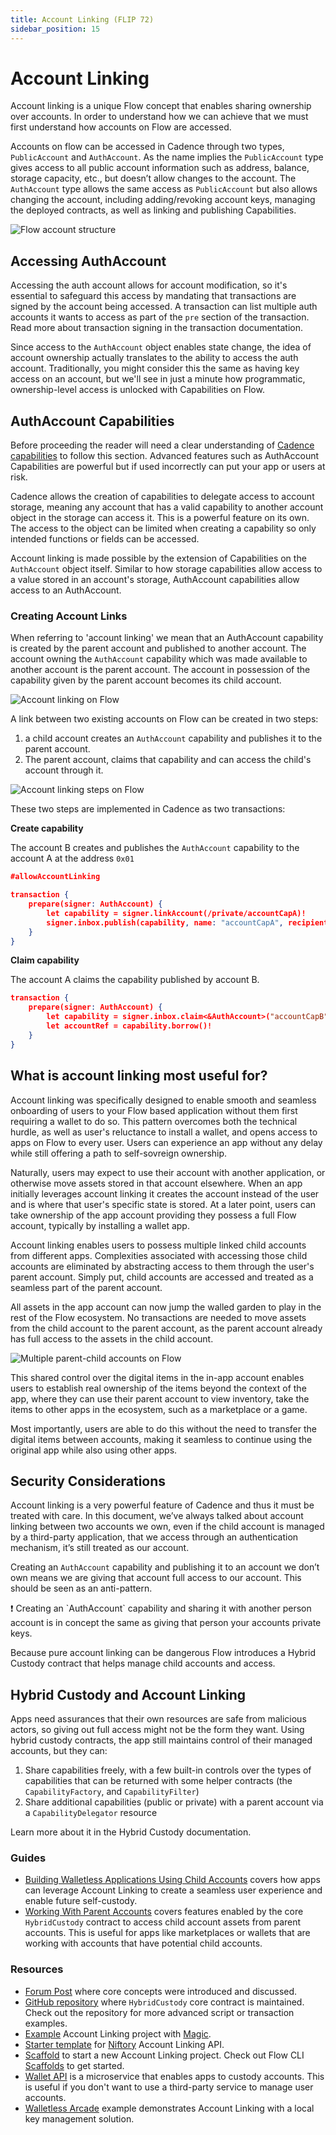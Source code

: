 ```yaml
---
title: Account Linking (FLIP 72)
sidebar_position: 15
---
```


# Account Linking

Account linking is a unique Flow concept that enables sharing ownership over accounts. In order to understand how we can achieve that we must first understand how accounts on Flow are accessed.

Accounts on flow can be accessed in Cadence through two types, `PublicAccount` and `AuthAccount`. As the name implies the `PublicAccount` type gives access to all public account information such as address, balance, storage capacity, etc., but doesn’t allow changes to the account. The `AuthAccount` type allows the same access as `PublicAccount` but also allows changing the account, including adding/revoking account keys, managing the deployed contracts, as well as linking and publishing Capabilities.

![Flow account structure](resources/account.png)

## Accessing AuthAccount

Accessing the auth account allows for account modification, so it's essential to safeguard this access by mandating that transactions are signed by the account being accessed. A transaction can list multiple auth accounts it wants to access as part of the `pre` section of the transaction. Read more about transaction signing in the transaction documentation.

Since access to the `AuthAccount` object enables state change, the idea of account ownership actually translates to the ability to access the auth account. Traditionally, you might consider this the same as having key access on an account, but we'll see in just a minute how programmatic, ownership-level access is unlocked with Capabilities on Flow.

## AuthAccount Capabilities

Before proceeding the reader will need a clear understanding of [Cadence capabilities](../../cadence/language/capability-based-access-control) to follow this section. Advanced features such as AuthAccount Capabilities are powerful but if used incorrectly can put your app or users at risk.

Cadence allows the creation of capabilities to delegate access to account storage, meaning any account that has a valid capability to another account object in the storage can access it. This is a powerful feature on its own. The access to the object can be limited when creating a capability so only intended functions or fields can be accessed.

Account linking is made possible by the extension of Capabilities on the `AuthAccount` object itself. Similar to how storage capabilities allow access to a value stored in an account's storage, AuthAccount capabilities allow access to an AuthAccount.

### Creating Account Links

When referring to 'account linking' we mean that an AuthAccount capability is created by the parent account and published to another account. The account owning the `AuthAccount` capability which was made available to another account is the parent account. The account in possession of the capability given by the parent account becomes its child account.

![Account linking on Flow](resources/linking.png)

A link between two existing accounts on Flow can be created in two steps:

1. a child account creates an `AuthAccount` capability and publishes it to the parent account.
2. The parent account, claims that capability and can access the child's account through it.

![Account linking steps on Flow](resources/linking-steps.png)

These two steps are implemented in Cadence as two transactions:

************************************Create capability************************************

The account B creates and publishes the `AuthAccount` capability to the account A at the address `0x01`

```json
#allowAccountLinking

transaction {
    prepare(signer: AuthAccount) {
        let capability = signer.linkAccount(/private/accountCapA)!
        signer.inbox.publish(capability, name: "accountCapA", recipient: 0x1)
    }
}
```

****************************Claim capability****************************

The account A claims the capability published by account B.

```json
transaction {
    prepare(signer: AuthAccount) {
        let capability = signer.inbox.claim<&AuthAccount>("accountCapB", provider: 0x2)!
        let accountRef = capability.borrow()!
    }
}
```

## What is account linking most useful for?

Account linking was specifically designed to enable smooth and seamless onboarding of users to your Flow based application without them first requiring a wallet to do so. This pattern overcomes both the technical hurdle, as well as user's reluctance to install a wallet, and opens access to apps on Flow to every user. Users can experience an app without any delay while still offering a path to self-sovreign ownership. 

Naturally, users may expect to use their account with another application, or otherwise move assets stored in that account elsewhere. When an app initially leverages account linking it creates the account instead of the user and is where that user's specific state is stored. At a later point, users can take ownership of the app account providing they possess a full Flow account, typically by installing a wallet app.

Account linking enables users to possess multiple linked child accounts from different apps. Complexities associated with accessing those child accounts are eliminated by abstracting access to them through the user's parent account. Simply put, child accounts are accessed and treated as a seamless part of the parent account.

All assets in the app account can now jump the walled garden to play in the rest of the Flow ecosystem. No transactions are needed to move assets from the child account to the parent account, as the parent account already has full access to the assets in the child account.

![Multiple parent-child accounts on Flow](resources/multiple-accounts.png)

This shared control over the digital items in the in-app account enables users to establish real ownership of the items beyond the context of the app, where they can use their parent account to view inventory, take the items to other apps in the ecosystem, such as a marketplace or a game.

Most importantly, users are able to do this without the need to transfer the digital items between accounts, making it seamless to continue using the original app while also using other apps.

## Security Considerations

Account linking is a very powerful feature of Cadence and thus it must be treated with care. In this document, we’ve always talked about account linking between two accounts we own, even if the child account is managed by a third-party application, that we access through an authentication mechanism, it’s still treated as our account.

Creating an `AuthAccount` capability and publishing it to an account we don’t own means we are giving that account full access to our account. This should be seen as an anti-pattern.

<aside>
❗ Creating an `AuthAccount` capability and sharing it with another person account is in concept the same as giving that person your accounts private keys.

</aside>

Because pure account linking can be dangerous Flow introduces a Hybrid Custody contract that helps manage child accounts and access.

## Hybrid Custody and Account Linking

Apps need assurances that their own resources are safe from malicious actors, so giving out full access might not be the form they want. Using hybrid custody contracts, the app still maintains control of their managed accounts, but they can:

1. Share capabilities freely, with a few built-in controls over the types of capabilities that can be returned with some helper contracts (the `CapabilityFactory`, and `CapabilityFilter`)
2. Share additional capabilities (public or private) with a parent account via a `CapabilityDelegator` resource

Learn more about it in the Hybrid Custody documentation.

### Guides[](https://developers.flow.com/concepts/account-linking#guides)

- [Building Walletless Applications Using Child Accounts](https://developers.flow.com/concepts/account-linking/child-accounts) covers how apps can leverage Account Linking to create a seamless user experience and enable future self-custody.
- [Working With Parent Accounts](https://developers.flow.com/concepts/account-linking/parent-accounts) covers features enabled by the core `HybridCustody` contract to access child account assets from parent accounts. This is useful for apps like marketplaces or wallets that are working with accounts that have potential child accounts.

### Resources[](https://developers.flow.com/concepts/account-linking#resources)

- [Forum Post](https://forum.onflow.org/t/hybrid-custody/4016) where core concepts were introduced and discussed.
- [GitHub repository](https://github.com/onflow/hybrid-custody) where `HybridCustody` core contract is maintained. Check out the repository for more advanced script or transaction examples.
- [Example](https://github.com/jribbink/magic-link-hc-sample/) Account Linking project with [Magic](https://magic.link/).
- [Starter template](https://github.com/Niftory/niftory-samples/tree/main/walletless-onboarding) for [Niftory](https://niftory.com/) Account Linking API.
- [Scaffold](https://github.com/onflow/hybrid-custody-scaffold) to start a new Account Linking project. Check out Flow CLI [Scaffolds](https://developers.flow.com/tooling/flow-cli/super-commands#using-scaffolds) to get started.
- [Wallet API](https://github.com/flow-hydraulics/flow-wallet-api/) is a microservice that enables apps to custody accounts. This is useful if you don't want to use a third-party service to manage user accounts.
- [Walletless Arcade](https://github.com/onflow/walletless-arcade-example) example demonstrates Account Linking with a local key management solution.